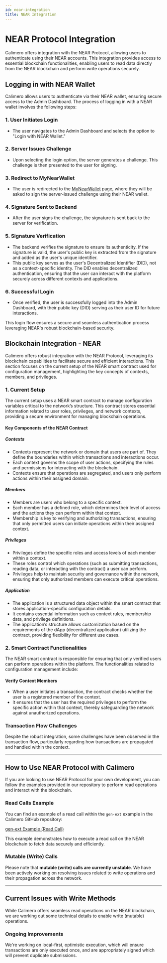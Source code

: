 ```yaml
---
id: near-integration
title: NEAR Integration
---
```


# NEAR Protocol Integration

Calimero offers integration with the NEAR Protocol, allowing users to
authenticate using their NEAR accounts. This integration provides access to
essential blockchain functionalities, enabling users to read data directly from
the NEAR blockchain and perform write operations securely.

## Logging in with NEAR Wallet

Calimero allows users to authenticate via their NEAR wallet, ensuring secure
access to the Admin Dashboard. The process of logging in with a NEAR wallet
involves the following steps:

### 1. User Initiates Login

- The user navigates to the Admin Dashboard and selects the option to "Login
  with NEAR Wallet."

### 2. Server Issues Challenge

- Upon selecting the login option, the server generates a challenge. This
  challenge is then presented to the user for signing.

### 3. Redirect to MyNearWallet

- The user is redirected to the [MyNearWallet](https://mynearwallet.com/) page,
  where they will be asked to sign the server-issued challenge using their NEAR
  wallet.

### 4. Signature Sent to Backend

- After the user signs the challenge, the signature is sent back to the server
  for verification.

### 5. Signature Verification

- The backend verifies the signature to ensure its authenticity. If the
  signature is valid, the user's public key is extracted from the signature and
  added as the user's unique identifier.
- This public key serves as the user's Decentralized Identifier (DID), not as a
  context-specific identity. The DID enables decentralized authentication,
  ensuring that the user can interact with the platform securely across
  different contexts and applications.

### 6. Successful Login

- Once verified, the user is successfully logged into the Admin Dashboard, with
  their public key (DID) serving as their user ID for future interactions.

This login flow ensures a secure and seamless authentication process leveraging
NEAR's robust blockchain-based security.

## Blockchain Integration - NEAR

Calimero offers robust integration with the NEAR Protocol, leveraging its
blockchain capabilities to facilitate secure and efficient interactions. This
section focuses on the current setup of the NEAR smart contract used for
configuration management, highlighting the key concepts of contexts, members,
and privileges.

### 1. Current Setup

The current setup uses a NEAR smart contract to manage configuration variables
critical to the network’s structure. This contract stores essential information
related to user roles, privileges, and network contexts, providing a secure
environment for managing blockchain operations.

#### Key Components of the NEAR Contract

##### Contexts

- Contexts represent the network or domain that users are part of. They define
  the boundaries within which transactions and interactions occur.
- Each context governs the scope of user actions, specifying the rules and
  permissions for interacting with the blockchain.
- Contexts ensure that operations are segregated, and users only perform actions
  within their assigned domain.

##### Members

- Members are users who belong to a specific context.
- Each member has a defined role, which determines their level of access and the
  actions they can perform within that context.
- Membership is key to verifying and authorizing transactions, ensuring that
  only permitted users can initiate operations within their assigned context.

##### Privileges

- Privileges define the specific roles and access levels of each member within a
  context.
- These roles control which operations (such as submitting transactions, reading
  data, or interacting with the contract) a user can perform.
- Privileges help to maintain security and governance within the network,
  ensuring that only authorized members can execute critical operations.

##### Application

- The application is a structured data object within the smart contract that
  stores application-specific configuration details.
- It contains essential information such as context rules, membership data, and
  privilege definitions.
- The application’s structure allows customization based on the requirements of
  the dApp (decentralized application) utilizing the contract, providing
  flexibility for different use cases.

### 2. Smart Contract Functionalities

The NEAR smart contract is responsible for ensuring that only verified users can
perform operations within the platform. The functionalities related to
configuration management include:

#### **Verify Context Members**

- When a user initiates a transaction, the contract checks whether the user is a
  registered member of the context.
- It ensures that the user has the required privileges to perform the specific
  action within that context, thereby safeguarding the network against
  unauthorized operations.

### **Transaction Flow Challenges**

Despite the robust integration, some challenges have been observed in the
transaction flow, particularly regarding how transactions are propagated and
handled within the context.

---

## How to Use NEAR Protocol with Calimero

If you are looking to use NEAR Protocol for your own development, you can follow
the examples provided in our repository to perform read operations and interact
with the blockchain.

### **Read Calls Example**

You can find an example of a read call within the `gen-ext` example in the
Calimero GitHub repository:

[gen-ext Example (Read Call)](https://github.com/calimero-network/core/blob/master/apps/gen-ext/src/lib.rs)

This example demonstrates how to execute a read call on the NEAR blockchain to
fetch data securely and efficiently.

### **Mutable (Write) Calls**

Please note that **mutable (write) calls are currently unstable**. We have been
actively working on resolving issues related to write operations and their
propagation across the network.

---

## Current Issues with Write Methods

While Calimero offers seamless read operations on the NEAR blockchain, we are
working out some technical details to enable write (mutable) operations.

### Ongoing Improvements

We're working on local-first, optimistic execution, which will ensure
transactions are only executed once, and are appropriately signed which will
prevent duplicate submissions.
